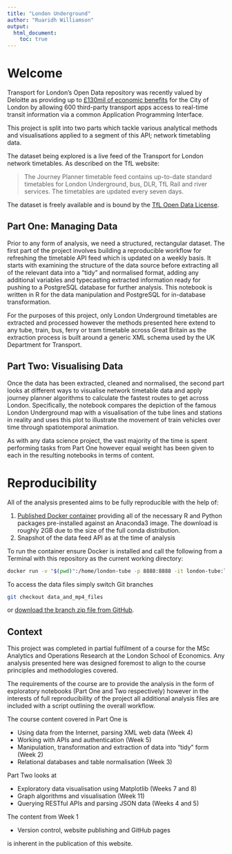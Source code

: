 ```yaml
---
title: "London Underground"
author: "Ruaridh Williamson"
output:
  html_document:
    toc: true
---
```


# Welcome

Transport for London's Open Data repository was recently valued by Deloitte
as providing up to [£130mil of economic benefits][1] for the City of London by
allowing 600 third-party transport apps access to real-time transit information
via a common Application Programming Interface.

[1]: https://tfl.gov.uk/info-for/media/press-releases/2017/october/tfl-s-free-open-data-boosts-london-s-economy

This project is split into two parts which tackle various analytical methods
and visualisations applied to a segment of this API; network timetabling data.

The dataset being explored is a live feed of the Transport for London
network timetables. As described on the TfL website:

> The Journey Planner timetable feed contains up-to-date standard
> timetables for London Underground, bus, DLR, TfL Rail and river
> services. The timetables are updated every seven days. 

The dataset is freely available and is bound by the [TfL Open Data License](https://tfl.gov.uk/corporate/terms-and-conditions/transport-data-service).

## Part One: Managing Data

Prior to any form of analysis, we need a structured, rectangular dataset.
The first part of the project involves building a reproducible workflow for
refreshing the timetable API feed which is updated on a weekly basis.
It starts with examining the structure of the data source before
extracting all of the relevant data into a "tidy" and normalised format,
adding any additional variables and typecasting extracted information
ready for pushing to a PostgreSQL database for further analysis.
This notebook is written in R for the data manipulation
and PostgreSQL for in-database transformation.

For the purposes of this project, only London Underground timetables are extracted
and processed however the methods presented here extend to any tube, train,
bus, ferry or tram timetable across Great Britain as the extraction process
is built around a generic XML schema used by the UK Department for Transport.

## Part Two: Visualising Data

Once the data has been extracted, cleaned and normalised, the
second part looks at different ways to visualise network timetable data
and apply journey planner algorithms to calculate the fastest routes
to get across London. Specifically, the notebook compares the depiction
of the famous London Underground map with a visualisation of the tube lines
and stations in reality and uses this plot to illustrate the movement of
train vehicles over time through spatiotemporal animation.

As with any data science project, the vast majority
of the time is spent performing tasks from Part One however equal weight
has been given to each in the resulting notebooks in terms of content.

# Reproducibility

All of the analysis presented aims to be fully reproducible with the help of:

1. [Published Docker container][7] providing all of the necessary R and Python packages
pre-installed against an Anaconda3 image. The download is roughly 2GB due to the
size of the full conda distribution.
2. Snapshot of the data feed API as at the time of analysis

To run the container ensure Docker is installed and call the following from a
Terminal with this repository as the current working directory:

```bash
docker run -v "$(pwd)":/home/london-tube -p 8888:8888 -it london-tube:latest
```

To access the data files simply switch Git branches

```bash
git checkout data_and_mp4_files
```

or [download the branch zip file from GitHub][8].

[7]: https://hub.docker.com/r/ruaridhw/london-tube/
[8]: https://github.com/ruaridhw/london-tube/archive/data_and_mp4_files.zip

## Context

This project was completed in partial fulfilment of a course for the MSc Analytics and
Operations Research at the London School of Economics. Any analysis presented here
was designed foremost to align to the course principles and methodologies covered.

The requirements of the course are to provide the analysis in the form of exploratory
notebooks (Part One and Two respectively) however in the interests of full reproducibility
of the project all additional analysis files are included with a script outlining
the overall workflow.

The course content covered in Part One is

- Using data from the Internet, parsing XML web data (Week 4)
- Working with APIs and authentication (Week 5)
- Manipulation, transformation and extraction of data into "tidy" form (Week 2)
- Relational databases and table normalisation (Week 3)

Part Two looks at

- Exploratory data visualisation using Matplotlib (Weeks 7 and 8)
- Graph algorithms and visualisation (Week 11)
- Querying RESTful APIs and parsing JSON data (Weeks 4 and 5)

The content from Week 1

- Version control, website publishing and GitHub pages

is inherent in the publication of this website.
